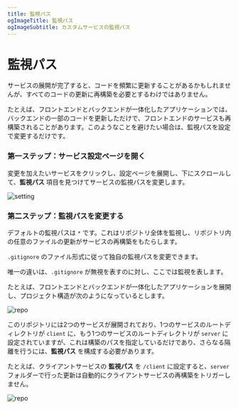 ```yaml
---
title: 監視パス
ogImageTitle: 監視パス
ogImageSubtitle: カスタムサービスの監視パス
---
```


# 監視パス

サービスの展開が完了すると、コードを頻繁に更新することがあるかもしれませんが、すべてのコードの更新に再構築を必要とするわけではありません。

たとえば、フロントエンドとバックエンドが一体化したアプリケーションでは、バックエンドの一部のコードを更新しただけで、フロントエンドのサービスも再構築されることがあります。このようなことを避けたい場合は、監視パスを設定で変更するだけです。

### 第一ステップ：サービス設定ページを開く

変更を加えたいサービスをクリックし、設定ページを展開し、下にスクロールして、**監視パス** 項目を見つけてサービスの監視パスを変更します。

![setting](/deploy/watch-path/setting.zh-CN.png)

### 第二ステップ：監視パスを変更する

デフォルトの監視パスは `*` です。これはリポジトリ全体を監視し、リポジトリ内の任意のファイルの更新がサービスの再構築をもたらします。

`.gitignore` のファイル形式に従って独自の監視パスを変更できます。

唯一の違いは、`.gitignore` が無視を表すのに対し、ここでは監視を表します。

たとえば、フロントエンドとバックエンドが一体化したアプリケーションを展開し、プロジェクト構造が次のようになっているとします。

![repo](/deploy/watch-path/repo.png)

このリポジトリには2つのサービスが展開されており、1つのサービスのルートディレクトリが `client` に、もう1つのサービスのルートディレクトリが `server` に設定されていますが、これは構築のパスを指定しているだけであり、さらなる隔離を行うには、**監視パス** を構成する必要があります。

たとえば、クライアントサービスの **監視パス** を `/client` に設定すると、`server` フォルダーで行った更新は自動的にクライアントサービスの再構築をトリガーしません。

![repo](/deploy/watch-path/save.zh-CN.png)